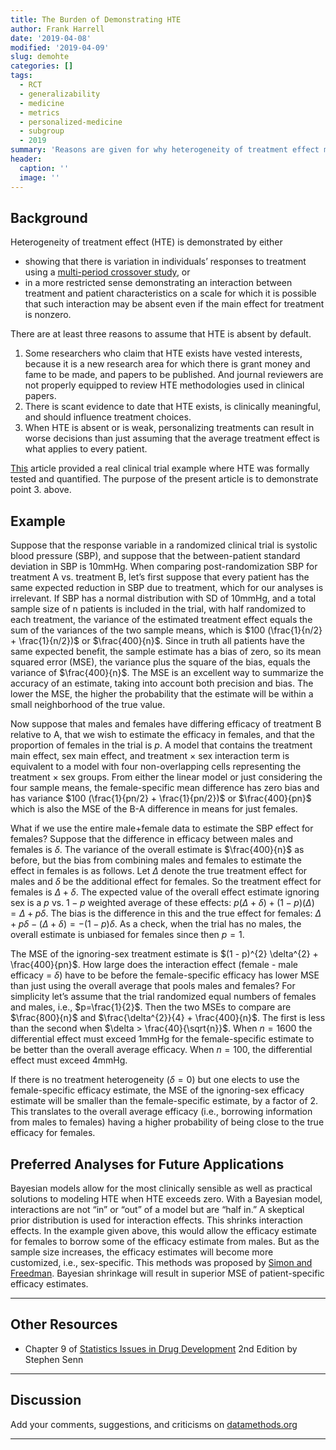 ```yaml
---
title: The Burden of Demonstrating HTE
author: Frank Harrell
date: '2019-04-08'
modified: '2019-04-09'
slug: demohte
categories: []
tags:
  - RCT
  - generalizability
  - medicine
  - metrics
  - personalized-medicine
  - subgroup
  - 2019
summary: 'Reasons are given for why heterogeneity of treatment effect must be demonstrated, not assumed.  An example is presented that shows that HTE must exceed a certain level before personalizing treatment results in better decisions than using the average treatment effect for everyone.' 
header:
  caption: ''
  image: ''
---
```


## Background
Heterogeneity of treatment effect (HTE) is demonstrated by either

* showing that there is variation in individuals' responses to treatment using a [multi-period crossover study](https://www.ncbi.nlm.nih.gov/pmc/articles/PMC5054923), or
* in a more restricted sense demonstrating an interaction between treatment and patient characteristics on a scale for which it is possible that such interaction may be absent even if the main effect for treatment is nonzero.

There are at least three reasons to assume that HTE is absent by default.

1. Some researchers who claim that HTE exists have vested interests, because it is a new research area for which there is grant money and fame to be made, and papers to be published.  And journal reviewers are not properly equipped to review HTE methodologies used in clinical papers.
1. There is scant evidence to date that HTE exists, is clinically meaningful, and should influence treatment choices.
1. When HTE is absent or is weak, personalizing treatments can result in worse decisions than just assuming that the average treatment effect is what applies to every patient.

[This](/post/varyor) article provided a real clinical trial example where HTE was formally tested and quantified.  The purpose of the present article is to demonstrate point 3. above.

## Example

Suppose that the response variable in a randomized clinical trial is systolic blood pressure (SBP), and suppose that the between-patient standard deviation in SBP is 10mmHg.  When comparing post-randomization SBP for treatment A vs. treatment B, let's first suppose that every patient has the same expected reduction in SBP due to treatment, which for our analyses is irrelevant.  If SBP has a normal distribution with SD of 10mmHg, and a total sample size of n patients is included in the trial, with half randomized to each treatment, the variance of the estimated treatment effect equals the sum of the variances of the two sample means, which is $100 (\frac{1}{n/2} + \frac{1}{n/2})$ or $\frac{400}{n}$.  Since in truth all patients have the same expected benefit, the sample estimate has a bias of zero, so its mean squared error (MSE), the variance plus the square of the bias, equals the variance of $\frac{400}{n}$.  The MSE is an excellent way to summarize the accuracy of an estimate, taking into account both precision and bias.  The lower the MSE, the higher the probability that the estimate will be within a small neighborhood of the true value.

Now suppose that males and females have differing efficacy of treatment B relative to A, that we wish to estimate the efficacy in females, and that the proportion of females in the trial is $p$.  A model that contains the treatment main effect, sex main effect, and treatment $\times$ sex interaction term is equivalent to a model with four non-overlapping cells representing the treatment $\times$ sex groups.  From either the linear model or just considering the four sample means, the female-specific mean difference has zero bias and has variance $100 (\frac{1}{pn/2} + \frac{1}{pn/2})$ or $\frac{400}{pn}$ which is also the MSE of the B-A difference in means for just females.

What if we use the entire male+female data to estimate the SBP effect for females?  Suppose that the difference in efficacy between males and females is $\delta$.  The variance of the overall estimate is $\frac{400}{n}$ as before, but the bias from combining males and females to estimate the effect in females is as follows.  Let $\Delta$ denote the true treatment effect for males and $\delta$ be the additional effect for females.  So the treatment effect for females is $\Delta + \delta$.  The expected value of the overall effect estimate ignoring sex is a $p$ vs. $1-p$ weighted average of these effects: $p(\Delta + \delta) + (1-p)(\Delta) = \Delta + p\delta$.  The bias is the difference in this and the true effect for females: $\Delta + p\delta - (\Delta + \delta) = -(1 - p)\delta$.  As a check, when the trial has no males, the overall estimate is unbiased for females since then $p=1$.

The MSE  of the ignoring-sex treatment estimate is $(1 - p)^{2} \delta^{2} + \frac{400}{pn}$.  How large does the interaction effect (female - male efficacy = $\delta$) have to be before the female-specific efficacy has lower MSE than just using the overall average that pools males and females?  For simplicity let's assume that the trial randomized equal numbers of females and males, i.e., $p=\frac{1}{2}$.  Then the two MSEs to compare are $\frac{800}{n}$ and $\frac{\delta^{2}}{4} + \frac{400}{n}$.  The first is less than the second when $\delta > \frac{40}{\sqrt{n}}$.  When $n=1600$ the differential effect must exceed 1mmHg for the female-specific estimate to be better than the overall average efficacy.  When $n=100$, the differential effect must exceed 4mmHg.
 
If there is no treatment heterogeneity  ($\delta=0$) but one elects to use the female-specific efficacy estimate, the MSE of the ignoring-sex efficacy estimate will be smaller than the female-specific estimate, by a factor of 2.  This translates to the overall average efficacy (i.e., borrowing information from males to females) having a higher probability of being close to the true efficacy for females.

## Preferred Analyses for Future Applications
Bayesian models allow for the most clinically sensible as well as practical solutions to modeling HTE when HTE exceeds zero.  With a Bayesian model, interactions are not "in" or "out" of a model but are "half in."  A skeptical prior distribution is used for interaction effects.  This shrinks interaction effects.  In the example given above, this would allow the efficacy estimate for females to borrow some of the efficacy estimate from males.  But as the sample size increases, the efficacy estimates will become more customized, i.e., sex-specific.  This methods was proposed by [Simon and Freedman](http://hbiostat.org/papers/RCTs/differentialEffectiveness/sim97bay.pdf).  Bayesian shrinkage will result in superior MSE of patient-specific efficacy estimates.

------

## Other Resources

* Chapter 9 of [Statistics Issues in Drug Development](https://www.wiley.com/en-us/Statistical+Issues+in+Drug+Development,+2nd+Edition-p-9780470018774) 2nd Edition by Stephen Senn

------

## Discussion
Add your comments, suggestions, and criticisms on [datamethods.org](http://datamethods.org/t/discussion-of-assessing-heterogeneity-of-treatment-effect-estimating-patient-specific-efficacy-and-studying-variation-in-odds-ratios-risk-ratios-and-risk-differences)

------